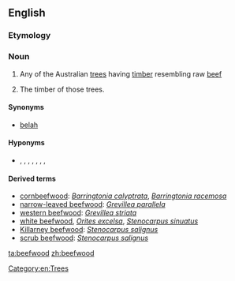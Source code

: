 ==English==
{{rfi}}
{{wikipedia}}

===Etymology===
{{compound|beef|wood|lang=en}}

===Noun===
{{en-noun}}

# Any of the Australian [[tree]]s having [[timber]] resembling raw [[beef]]
# {{context|uncountable|lang=en}} The timber of those trees.

====Synonyms====
* [[belah]]

====Hyponyms====
* {{sense|beefwood tree}} {{taxlink|Barringtonia calyptrata|species}}, {{taxlink|Barringtonia racemosa|species}}, {{taxlink|Bischofia javanica|species}}, {{taxlink|Grevillea parallela|species}}, {{taxlink|Grevillea striata|species}}, {{taxlink|Orites excelsa|species}}, {{taxlink|Stenocarpus salignus|species}}, {{taxlink|Stenocarpus sinuatus|species}}

====Derived terms====
* [[cornbeefwood]]: ''[[Barringtonia calyptrata]]'', ''[[Barringtonia racemosa]]''
* [[narrow-leaved beefwood]]: ''[[Grevillea parallela]]''
* [[western beefwood]]: ''[[Grevillea striata]]''
* [[white beefwood]], ''[[Orites excelsa]]'', ''[[Stenocarpus sinuatus]]''
* [[Killarney beefwood]]: ''[[Stenocarpus salignus]]''
* [[scrub beefwood]]: ''[[Stenocarpus salignus]]''

[[Category:en:Trees]]

[[ta:beefwood]]
[[zh:beefwood]]